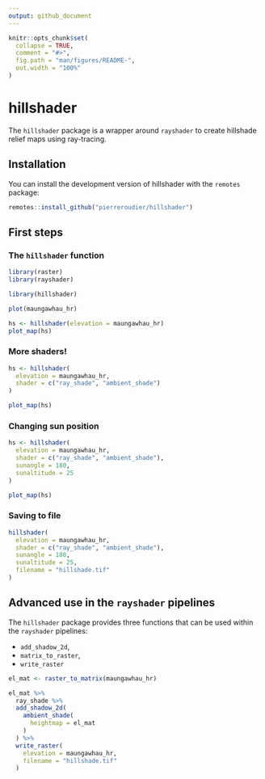 ```yaml
---
output: github_document
---
```


<!-- README.md is generated from README.Rmd. Please edit that file -->

```r
knitr::opts_chunk$set(
  collapse = TRUE,
  comment = "#>",
  fig.path = "man/figures/README-",
  out.width = "100%"
)
```

# hillshader

<!-- badges: start -->
<!-- badges: end -->

The `hillshader` package is a wrapper around `rayshader` to create hillshade relief maps using ray-tracing.

## Installation

You can install the development version of hillshader with the `remotes` package:

``` r
remotes::install_github("pierreroudier/hillshader")
```

## First steps

### The `hillshader` function

```r
library(raster)
library(rayshader)

library(hillshader)
```

```r
plot(maungawhau_hr)
```

```r
hs <- hillshader(elevation = maungawhau_hr)
plot_map(hs)
```

### More shaders!

```r
hs <- hillshader(
  elevation = maungawhau_hr, 
  shader = c("ray_shade", "ambient_shade")
)

plot_map(hs)
```


### Changing sun position

```r
hs <- hillshader(
  elevation = maungawhau_hr, 
  shader = c("ray_shade", "ambient_shade"),
  sunangle = 180,
  sunaltitude = 25
)

plot_map(hs)
```

### Saving to file

```r
hillshader(
  elevation = maungawhau_hr, 
  shader = c("ray_shade", "ambient_shade"),
  sunangle = 180,
  sunaltitude = 25,
  filename = "hillshade.tif"
)
```

## Advanced use in the `rayshader` pipelines

The `hillshader` package provides three functions that can be used within the `rayshader` pipelines:

- `add_shadow_2d`,
- `matrix_to_raster`,
- `write_raster`

```r
el_mat <- raster_to_matrix(maungawhau_hr)

el_mat %>% 
  ray_shade %>%
  add_shadow_2d(
    ambient_shade(
      heightmap = el_mat
    )
  ) %>% 
  write_raster(
    elevation = maungawhau_hr,
    filename = "hillshade.tif"
  )
```
